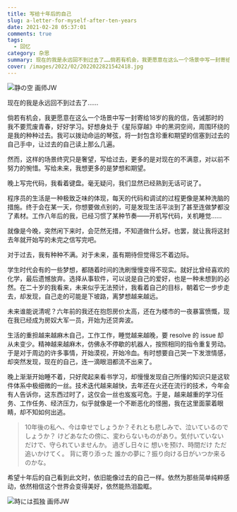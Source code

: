 ```yaml
---
title: 写给十年后的自己
slug: a-letter-for-myself-after-ten-years
date: 2021-02-28 05:37:01
comments: true
tags:
  - 回忆
category: 杂思
summary: 现在的我是永远回不到过去了……倘若有机会，我更愿意在这么一个场景中写一封寄给18岁的我的信，告诫那时的我不要荒废青春，好好学习。
cover: /images/2022/02/2022022821542418.jpg
---
```


![静の空  画师JW](/images/2022/02/2022022821353669.jpg)

现在的我是永远回不到过去了……

倘若有机会，我更愿意在这么一个场景中写一封寄给18岁的我的信，告诫那时的我不要荒废青春，好好学习。好想身处于《星际穿越》中的黑洞空间，周围环绕的是我的种种过去。我可以拨动命运的琴弦，将一封包含珍重和期望的信塞到过去的自己手中，让过去的自己读上那么几遍。

然而，这样的场景终究只是奢望，写给过去，更多的是对现在的不满意，对以前不努力的惋惜。写给未来，我想更多的是梦想和期望。

<MusicPlayer netease={27571001} />

晚上写完代码，我看着键盘。毫无疑问，我们显然已经熟到无话可说了。

程序员的生活是一种极致乏味的体现，每天的代码和调试的过程更像是某种洗脑的措施。终于会在某一天，你想要做点别的，可是发现生活平淡到了甚至连做梦都没了素材。工作八年后的我，已经习惯了某种节奏——开机写代码，关机睡觉……

就像是今晚，突然闲下来时，会茫然无措，不知道做什么好。也罢，就让我将这封去年就开始写的未完之信写完吧。

对于过去，我有种种不满。对于未来，虽有期待但觉得忘不着边际。

学生时代会有的一些梦想，都随着时间的洗刷慢慢变得不现实。就好比曾经喜欢的化学，最后遗憾放弃。选择从事软件，可以说是自己的爱好，也是一种未想到的必然。在二十岁的我看来，未来似乎无法预计，我看着自己的目标，朝着它一步步走去，却发现，自己走的可能是下坡路，离梦想越来越远。

未来谁能说清呢？六年前的我还在抱怨房价太高，还在为楼市的一夜暴富愤慨，现在我已经成为房奴大军一员，开始为还贷奔波。

生活的重担越来越麻木自己，工作工作，睡觉越来越晚，要 resolve 的 issue 却从未变少。精神越来越麻木，仿佛永不停歇的机器人，按照相同的指令重复劳动。于是对于周边的许多事情，开始漠视，开始冷血。有时想要自己哭一下发泄情感，却突然发现，现在的自己，连一滴眼泪都流不出来了。

晚上渐渐开始睡不着，只好爬起来看书学习，却慢慢发现自己所懂的知识只是这软件体系中极细微的一丝。技术迭代越来越快，去年还在火还在流行的技术，今年会有人告诉你，这东西过时了，这仅会一丝也岌岌可危。于是，越来越重的学习任务、工作任务、经济压力，似乎就像是一个不断恶化的怪圈，我在这里面蒙着眼睛，却不知如何出逃。

> 10年後の私へ、今は幸せでしょうか？それとも悲しみで、泣いているのでしょうか？
> けどあなたの傍に、変わらないものがあり。気付いていないだけで、守られていませんか。
> 過ぎし日々に 想いを预け、時間だけ ただ追いかけてく。
> 背に寄り添った 誰かの夢に？振り向ける日がいつか来るのかな。

希望十年后的自己看到此文时，依旧能像过去的自己一样。依然为那些简单纯粹感动，依然相信这个世界会变得美好，依然能热泪盈眶。

![時には孤独  画师JW](/images/2022/02/2022022821361976.jpg)

